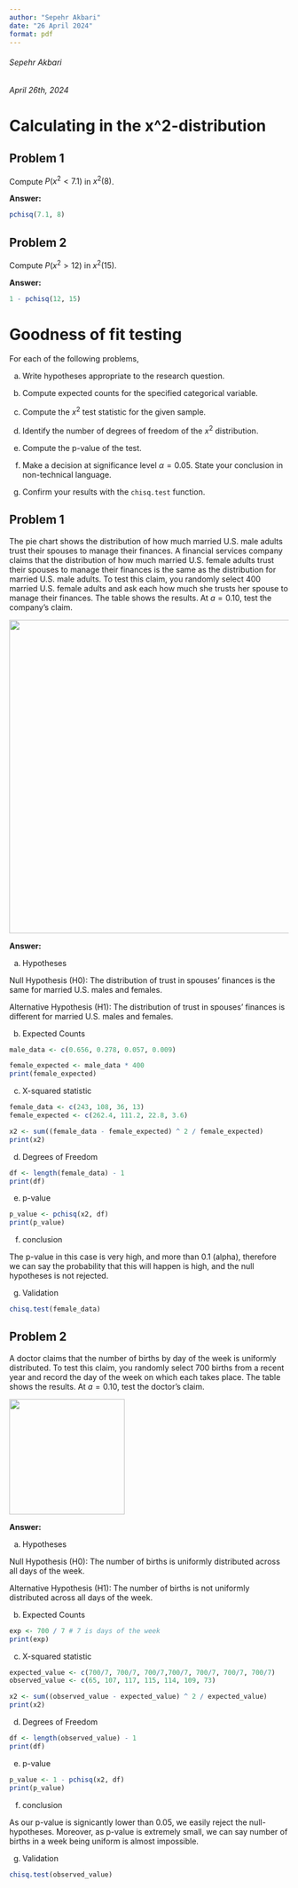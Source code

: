 ```yaml
---
author: "Sepehr Akbari"
date: "26 April 2024"
format: pdf
---
```


###### Sepehr Akbari

###### April 26th, 2024

# Calculating in the x\^2-distribution

## Problem 1

Compute $P(x^2 < 7.1)$ in $x^2(8)$.

**Answer:**

```r
pchisq(7.1, 8)
```

## Problem 2

Compute $P(x^2 > 12)$ in $x^2(15)$.

**Answer:**

```r
1 - pchisq(12, 15)
```

# Goodness of fit testing

For each of the following problems,

(a) Write hypotheses appropriate to the research question.

(b) Compute expected counts for the specified categorical variable.

(c) Compute the $x^2$ test statistic for the given sample.

(d) Identify the number of degrees of freedom of the $x^2$ distribution.

(e) Compute the p-value of the test.

(f) Make a decision at significance level $α = 0.05$. State your conclusion in non-technical language.

(g) Confirm your results with the `chisq.test` function.

## Problem 1

The pie chart shows the distribution of how much married U.S. male adults trust their spouses to manage their finances. A financial services company claims that the distribution of how much married U.S. female adults trust their spouses to manage their finances is the same as the distribution for married U.S. male adults. To test this claim, you randomly select $400$ married U.S. female adults and ask each how much she trusts her spouse to manage their finances. The table shows the results. At $a = 0.10$, test the company’s claim.

![](images/Screenshot%202024-04-26%20at%2010.39.31.png){fig-align="center" width="565"}

**Answer:**

(a) Hypotheses

Null Hypothesis (H0): The distribution of trust in spouses' finances is the same for married U.S. males and females.

Alternative Hypothesis (H1): The distribution of trust in spouses' finances is different for married U.S. males and females.

b) Expected Counts

```r
male_data <- c(0.656, 0.278, 0.057, 0.009)

female_expected <- male_data * 400
print(female_expected)
```

c) X-squared statistic

```r
female_data <- c(243, 108, 36, 13)
female_expected <- c(262.4, 111.2, 22.8, 3.6)

x2 <- sum((female_data - female_expected) ^ 2 / female_expected)
print(x2)
```

d) Degrees of Freedom

```r
df <- length(female_data) - 1
print(df)
```

e) p-value

```r
p_value <- pchisq(x2, df)
print(p_value)
```

f) conclusion

The p-value in this case is very high, and more than 0.1 (alpha), therefore we can say the probability that this will happen is high, and the null hypotheses is not rejected.

g) Validation

```r
chisq.test(female_data)
```

## Problem 2

A doctor claims that the number of births by day of the week is uniformly distributed. To test this claim, you randomly select $700$ births from a recent year and record the day of the week on which each takes place. The table shows the results. At $a = 0.10$, test the doctor’s claim.

![](images/Screenshot%202024-04-26%20at%2010.39.57.png){fig-align="left" width="208"}

**Answer:**

a) Hypotheses

Null Hypothesis (H0): The number of births is uniformly distributed across all days of the week.

Alternative Hypothesis (H1): The number of births is not uniformly distributed across all days of the week.

b) Expected Counts

```r
exp <- 700 / 7 # 7 is days of the week
print(exp)
```

c) X-squared statistic

```r
expected_value <- c(700/7, 700/7, 700/7,700/7, 700/7, 700/7, 700/7)
observed_value <- c(65, 107, 117, 115, 114, 109, 73)

x2 <- sum((observed_value - expected_value) ^ 2 / expected_value)
print(x2)
```

d) Degrees of Freedom

```r
df <- length(observed_value) - 1
print(df)
```

e) p-value

```r
p_value <- 1 - pchisq(x2, df)
print(p_value)
```

f) conclusion

As our p-value is signicantly lower than $0.05$, we easily reject the null-hypotheses. Moreover, as p-value is extremely small, we can say number of births in a week being uniform is almost impossible.

g) Validation

```r
chisq.test(observed_value)
```